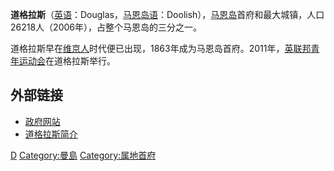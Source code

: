 {{Expand|time=2018-03-27T13:01:15+00:00}}
{{无来源|time=2022-4-27}}
{{Infobox UK place
|中文名 = 道格拉斯
|crown_dependency = 马恩岛
|official_name=     Douglas
|manx_name= Doolish
|latitude=     54.14521    
|longitude=    -4.48172  
| population = 26,218
| population_ref =（2006年普查）
 |manx_parish=          Douglas
|manx_shedding=    [[Middle_(sheading)|Middle]]
|constituency_manx_parliament= [[Douglas_North|Douglas North]]<br />[[Douglas_East|Douglas East]]<br />[[Douglas_South|Douglas South]]<br />[[Douglas_West_(constituency)|Douglas West]]
|post_town=              ISLE OF MAN
|postcode_district =       IM1 / IM2
|postcode_area=            IM
|dial_code=               01624  
|os_grid_reference=    SC379750 
|website= [http://www.douglas.gov.im/ www.douglas.gov.im/]
|static_image_name=The View From Douglas Head, Isle Of Man..jpg
|static_image_caption=道格拉斯灣
}}

'''道格拉斯'''（[[英语|英语]]：Douglas，[[马恩岛语|马恩岛语]]：Doolish），[[马恩岛|马恩岛]]首府和最大城镇，人口26218人（2006年），占整个马恩岛的三分之一。

道格拉斯早在[[维京人|维京人]]时代便已出现，1863年成为马恩岛首府。2011年，[[英联邦青年运动会|英联邦青年运动会]]在道格拉斯举行。

== 外部链接 ==
{{wikivoyage|道格拉斯_(马恩岛)}}
{{wiktionary|Douglas}}
* [https://web.archive.org/web/20120725132516/http://www.douglas.gov.im/ 政府网站]
* [https://web.archive.org/web/20080405163238/http://www.isleofman.com/tourism/about/outandabout/douglas.asp 道格拉斯简介]

[[Category:英国城镇|D]]
[[Category:曼島|Category:曼島]]
[[Category:属地首府|Category:属地首府]]